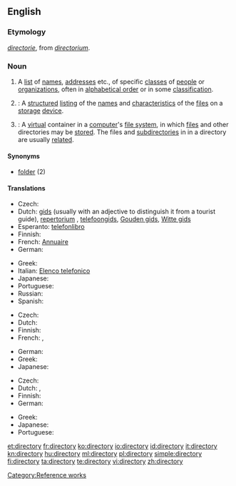 {{wikipedia}}
==English==

===Etymology===
{{etyl|enm}} ''[[directorie]]'', from {{etyl|ML.}} ''[[directorium]]''.

===Noun===
{{en-noun|directories}}

# A [[list]] of [[name]]s, [[address]]es etc., of specific [[class]]es of [[people]] or [[organization]]s, often in [[alphabetical order]] or in some [[classification]].
# {{computing}}: A [[structured]] [[listing]] of the [[name]]s and [[characteristic]]s of the [[file]]s on a [[storage]] [[device]].
# {{computing}}: A [[virtual]] container in a [[computer]]'s [[file system]], in which [[file]]s and other directories may be [[store]]d. The files and [[subdirectory|subdirectories]] in in a directory are usually [[related]].

====Synonyms====
* [[folder]] (2)

====Translations====
{{trans-top|list of names, addresses etc.}}
* Czech: {{t-|cs|adresář|m}}
* Dutch: [[gids]] {{m}} (usually with an adjective to distinguish it from a tourist guide), [[repertorium]] {{n}}, [[telefoongids]], [[Gouden gids]], [[Witte gids]]
* Esperanto: [[telefonlibro]]
* Finnish: {{t+|fi|hakemisto}}
* French: [[Annuaire]]
* German: {{t+|de|Verzeichnis|n}}
{{trans-mid}}
* Greek: {{t+|el|κατάλογος|m|tr=katálogos}}
* Italian: [[Elenco telefonico]]
* Japanese: {{t-|ja|一覧|tr=ichiran}}
* Portuguese: {{t+|pt|diretório}}
* Russian: {{t+|ru|таблица|f}}
* Spanish: {{t-|es|directorio|m}}
{{trans-bottom}}

{{trans-top|structured listing of files}}
* Czech: {{t-|cs|adresář|m}}
* Dutch: {{t+|nl|lijst|f}}
* Finnish: {{t+|fi|hakemisto}}
* French: {{t+|fr|dossier|m}},  {{t+|fr|répertoire|m}}
{{trans-mid}}
* German: {{t+|de|Verzeichnis|n}}
* Greek: {{t+|el|κατάλογος|m|tr=katálogos}}
* Japanese: {{t+|ja|ディレクトリ|tr=dhirekutori}}
{{trans-bottom}}

{{trans-top|simulated folder}}
* Czech: {{t-|cs|adresář|m}}
* Dutch: {{t+|nl|folder|m}}, {{t+|nl|map|f}}
* Finnish: {{t+|fi|kansio}}
* German: {{t+|de|Ordner|m}}
{{trans-mid}}
* Greek: {{t+|el|κατάλογος|m|tr=katálogos}}
* Japanese: {{t+|ja|ディレクトリ|tr=dhirekutori}}
* Portuguese: {{t+|pt|diretório}}
{{trans-bottom}}

[[Category:Reference works]]

[[et:directory]]
[[fr:directory]]
[[ko:directory]]
[[io:directory]]
[[id:directory]]
[[it:directory]]
[[kn:directory]]
[[hu:directory]]
[[ml:directory]]
[[pl:directory]]
[[simple:directory]]
[[fi:directory]]
[[ta:directory]]
[[te:directory]]
[[vi:directory]]
[[zh:directory]]